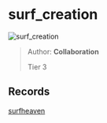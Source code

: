 
# surf_creation

![surf_creation](https://raw.githubusercontent.com/Sayt123/SurfMapPics/Maps-and-bonuses/csgo/surf_creation.jpg)

> Author: **Collaboration**
>
> Tier 3

## Records

[surfheaven](https://surfheaven.eu/map/surf_creation)
